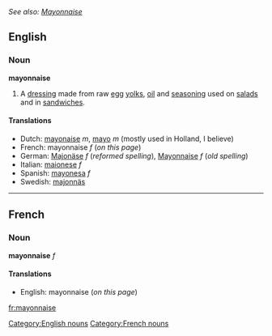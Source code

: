 ''See also: [[Mayonnaise]]''
==English==
===Noun===
'''mayonnaise'''

#A [[dressing]] made from raw [[egg]] [[yolks]], [[oil]] and [[seasoning]] used on [[salad]]s and in [[sandwich]]es.

====Translations====
*Dutch: [[mayonaise]] ''m'', [[mayo]] ''m'' (mostly used in Holland, I believe)
*French: mayonnaise ''f'' (''on this page'')
*German: [[Majonäse]] ''f'' (''reformed spelling''), [[Mayonnaise]] ''f'' (''old spelling'')
*Italian: [[maionese]] ''f''
*Spanish: [[mayonesa]] ''f''
*Swedish: [[majonnäs]]

----

==French==
===Noun===
'''mayonnaise''' ''f''

====Translations====
*English: mayonnaise (''on this page'')

[[Category:English nouns]]
[[Category:French nouns]]

[[fr:mayonnaise]]